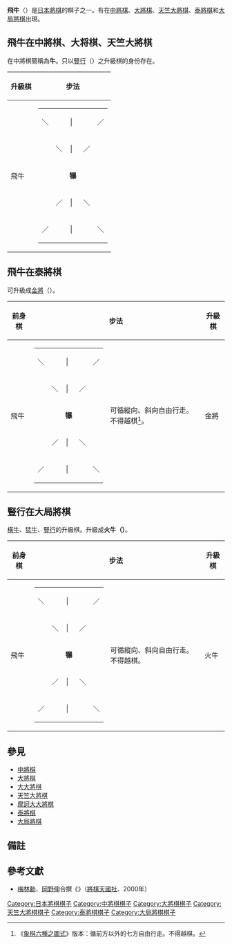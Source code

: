{{japanese|japanese=飛牛|kana=ひぎゅう|romaji=Higyū}}

'''飛牛'''（{{lang|ja|ひぎゅう}}）是[[日本將棋|日本將棋]]的棋子之一。有在[[中將棋|中將棋]]、[[大將棋|大將棋]]、[[天竺大將棋|天竺大將棋]]、[[泰將棋|泰將棋]]和[[大局將棋|大局將棋]]出現。

==飛牛在中將棋、大将棋、天竺大將棋==
在中將棋簡稱為'''牛'''。只以[[豎行|豎行]]（{{lang|ja|しゅぎょう}}）之升級棋的身份存在。

{| border="1" cellspacing="0" cellpadding="3"
|----- bgcolor="#dddddd"
! 升級棋
! colspan="2" | 步法
|-----
| 飛牛 ||
{| border="1" cellspacing="0" cellpadding="3"
|-----
| ＼ || 　 || │ || 　 || ／
|-----
| 　 || ＼ || │ || ／ || 　
|-----
| 　 || 　 || '''犦''' || 　 || 　
|-----
| 　 || ／ || │ || ＼ || 　
|-----
| ／ || 　 || │ || 　 || ＼
|}
| 可循縱向、斜向自由行走。不得越棋。
|}

== 飛牛在泰將棋 ==
可升級成[[金將|金將]]（{{lang|ja|きんしょう}}）。

{| border="1" cellspacing="0" cellpadding="3"
|----- bgcolor="#dddddd"
! 前身棋
! colspan="2" | 步法
! 升級棋
! colspan="2" | 步法
|-----
| 飛牛 ||
{| border="1" cellspacing="0" cellpadding="3"
|-----
| ＼ || 　 || │ || 　 || ／
|-----
| 　 || ＼ || │ || ／ || 　
|-----
| 　 || 　 || '''犦''' || 　 || 　
|-----
| 　 || ／ || │ || ＼ || 　
|-----
| ／ || 　 || │ || 　 || ＼
|}
| 可循縱向、斜向自由行走。不得越棋<ref>《[[象棋六種之圖式|象棋六種之圖式]]》版本：循前方以外的七方自由行走。不得越棋。</ref>。 || 金將 ||
{| border="1" cellspacing="0" cellpadding="3"
|-----
|<font color="white">■</font> || 　 || 　 || 　 || <font color="white">■</font>
|-----
| 　 || ○ || ○ || ○ || 　
|-----
| 　 || ○ || '''金''' || ○ || 　
|-----
| 　 || 　 || ○ || 　 || 　
|-----
| 　 || 　 || 　 || 　 || 　
|}
| 可循縱向、橫向、前斜向走一格。
|}

== 豎行在大局將棋 ==
[[橫牛|橫牛]]、[[猛牛|猛牛]]、[[豎行|豎行]]的升級棋。升級成'''火牛（{{lang|ja|かぎゅう}}）'''。

{| border="1" cellspacing="0" cellpadding="3"
|----- bgcolor="#dddddd"
! 前身棋
! colspan="2" | 步法
! 升級棋
! colspan="2" | 步法
|-----
| 飛牛 ||
{| border="1" cellspacing="0" cellpadding="3"
|-----
| ＼ || 　 || │ || 　 || ／
|-----
| 　 || ＼ || │ || ／ || 　
|-----
| 　 || 　 || '''犦''' || 　 || 　
|-----
| 　 || ／ || │ || ＼ || 　
|-----
| ／ || 　 || │ || 　 || ＼
|}
| 可循縱向、斜向自由行走。不得越棋。 || 火牛 ||
{| border="1" cellspacing="0" cellpadding="3"
|-----
| ＼ || 　 || │ || 　 || ／
|-----
| 　 || ＼ || │ || ／ || 　
|-----
| 　 || ○ || '''牶''' || ○ || 　
|-----
| 　 || ／ || │ || ＼ || 　
|-----
| ／ || 　 || │ || 　 || ＼
|}
| 可循縱向、斜向自由行走，或循橫向走一格。不得越棋。
|}

== 參見 ==

*[[中將棋|中將棋]]
*[[大將棋|大將棋]]
*[[大大將棋|大大將棋]]
*[[天竺大將棋|天竺大將棋]]
*[[摩訶大大將棋|摩訶大大將棋]]
*[[泰將棋|泰將棋]]
*[[大局將棋|大局將棋]]

== 備註 ==

<references/>

== 參考文獻 ==
* [[梅林勳|梅林勳]]、[[岡野伸|岡野伸]]合撰《{{lang|ja|改訂版 世界の将棋・古代から現代まで}}》（[[將棋天國社|將棋天國社]]、2000年）

[[Category:日本將棋棋子|Category:日本將棋棋子]]
[[Category:中將棋棋子|Category:中將棋棋子]]
[[Category:大將棋棋子|Category:大將棋棋子]]
[[Category:天竺大將棋棋子|Category:天竺大將棋棋子]]
[[Category:泰將棋棋子|Category:泰將棋棋子]]
[[Category:大局將棋棋子|Category:大局將棋棋子]]